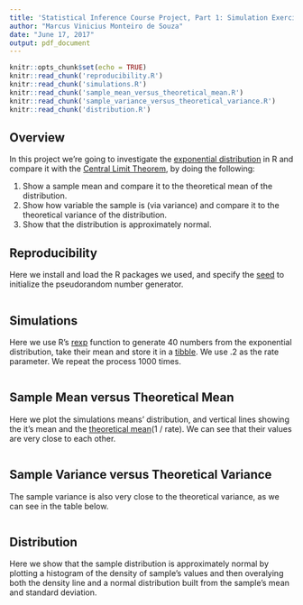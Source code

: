```yaml
---
title: 'Statistical Inference Course Project, Part 1: Simulation Exercise'
author: "Marcus Vinicius Monteiro de Souza"
date: "June 17, 2017"
output: pdf_document
---
```


```r
knitr::opts_chunk$set(echo = TRUE)
knitr::read_chunk('reproducibility.R')
knitr::read_chunk('simulations.R')
knitr::read_chunk('sample_mean_versus_theoretical_mean.R')
knitr::read_chunk('sample_variance_versus_theoretical_variance.R')
knitr::read_chunk('distribution.R')
```

## Overview

In this project we're going to investigate the [exponential distribution](https://en.wikipedia.org/wiki/Exponential_distribution) in R and compare it with the [Central Limit Theorem](https://en.wikipedia.org/wiki/Central_limit_theorem), by doing the following:

1. Show a sample mean and compare it to the theoretical mean of the distribution.
2. Show how variable the sample is (via variance) and compare it to the theoretical variance of the distribution.
3. Show that the distribution is approximately normal.

## Reproducibility

Here we install and load the R packages we used, and specify the [seed](https://en.wikipedia.org/wiki/Random_seed) to initialize the pseudorandom number generator.

```r
```

## Simulations

Here we use R's [rexp](https://stat.ethz.ch/R-manual/R-devel/library/stats/html/Exponential.html) function to generate 40 numbers from the exponential distribution, take their mean and store it in a [tibble](https://cran.r-project.org/web/packages/tibble/tibble.pdf). We use .2 as the rate parameter. We repeat the process 1000 times.

```r
```

## Sample Mean versus Theoretical Mean

Here we plot the simulations means' distribution, and vertical lines showing the it's mean and the [theoretical mean](https://en.wikipedia.org/wiki/Exponential_distribution#Mean.2C_variance.2C_moments_and_median)(1 / rate). We can see that their values are very close to each other.

```r
```

## Sample Variance versus Theoretical Variance

The sample variance is also very close to the theoretical variance, as we can see in the table below.

```r
```

## Distribution

Here we show that the sample distribution is approximately normal by plotting a histogram of the density of sample's values and then overalying both the density line and a normal distribution built from the sample's mean and standard deviation.

```r
```
